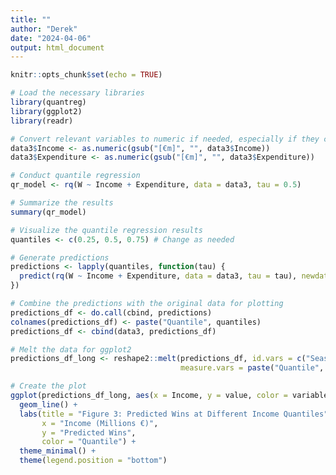 ```yaml
---
title: ""
author: "Derek"
date: "2024-04-06"
output: html_document
---
```


```r
knitr::opts_chunk$set(echo = TRUE)
```


```r
# Load the necessary libraries
library(quantreg)
library(ggplot2)
library(readr)

# Convert relevant variables to numeric if needed, especially if they contain currency symbols or other characters
data3$Income <- as.numeric(gsub("[€m]", "", data3$Income))
data3$Expenditure <- as.numeric(gsub("[€m]", "", data3$Expenditure))

# Conduct quantile regression
qr_model <- rq(W ~ Income + Expenditure, data = data3, tau = 0.5)

# Summarize the results
summary(qr_model)
```


```r
# Visualize the quantile regression results
quantiles <- c(0.25, 0.5, 0.75) # Change as needed

# Generate predictions
predictions <- lapply(quantiles, function(tau) {
  predict(rq(W ~ Income + Expenditure, data = data3, tau = tau), newdata = data3)
})

# Combine the predictions with the original data for plotting
predictions_df <- do.call(cbind, predictions)
colnames(predictions_df) <- paste("Quantile", quantiles)
predictions_df <- cbind(data3, predictions_df)

# Melt the data for ggplot2
predictions_df_long <- reshape2::melt(predictions_df, id.vars = c("Season", "Income", "Expenditure", "W"), 
                                      measure.vars = paste("Quantile", quantiles))

# Create the plot
ggplot(predictions_df_long, aes(x = Income, y = value, color = variable)) +
  geom_line() +
  labs(title = "Figure 3: Predicted Wins at Different Income Quantiles",
       x = "Income (Millions €)",
       y = "Predicted Wins",
       color = "Quantile") +
  theme_minimal() +
  theme(legend.position = "bottom")
```


